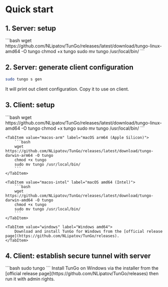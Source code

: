 
# Quick start

## 1. Server: setup
<Tabs>
    <TabItem value="linux" label="Linux amd64" default>
        ```bash
        wget https://github.com/NLipatov/TunGo/releases/latest/download/tungo-linux-amd64 -O tungo
        chmod +x tungo
        sudo mv tungo /usr/local/bin/
        ```
    </TabItem>
</Tabs>

## 2. Server: generate client configuration

```bash
sudo tungo s gen
```

It will print out client configuration. Copy it to use on client.

## 3. Client: setup

<Tabs>
    <TabItem value="linux" label="Linux amd64" default>
        ```bash
        wget https://github.com/NLipatov/TunGo/releases/latest/download/tungo-linux-amd64 -O tungo
        chmod +x tungo
        sudo mv tungo /usr/local/bin/
        ```
    </TabItem>

    <TabItem value="macos-arm" label="macOS arm64 (Apple Silicon)">
        ```bash
        wget https://github.com/NLipatov/TunGo/releases/latest/download/tungo-darwin-arm64 -O tungo
        chmod +x tungo
        sudo mv tungo /usr/local/bin/
        ```
    </TabItem>

    <TabItem value="macos-intel" label="macOS amd64 (Intel)">
        ```bash
        wget https://github.com/NLipatov/TunGo/releases/latest/download/tungo-darwin-amd64 -O tungo
        chmod +x tungo
        sudo mv tungo /usr/local/bin/
        ```
    </TabItem>

    <TabItem value="windows" label="Windows amd64">
        Download and install TunGo for Windows from the [official release page](https://github.com/NLipatov/TunGo/releases).
    </TabItem>
</Tabs>

## 4. Client: establish secure tunnel with server
<Tabs>
    <TabItem value="unix" label="Linux, macOS" default>
        ```bash
        sudo tungo
        ```
    </TabItem>
    <TabItem value="windows" label="windows">
        Install TunGo on Windows via the installer from the [official release page](https://github.com/NLipatov/TunGo/releases) then run it with admin rights.
    </TabItem>
</Tabs>
